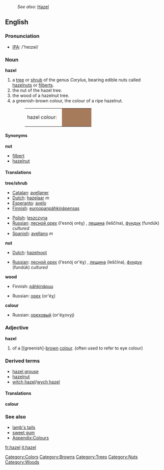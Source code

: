 :''See also:'' [[Hazel]]
{{wikipedia}}
==English==

=== Pronunciation ===
*[[w:IPA|IPA]]: /'heɪzəl/

===Noun===
'''hazel'''
#a [[tree]] or [[shrub]] of the genus ''Corylus'', bearing edible nuts called [[hazelnut]]s or [[filbert]]s.
#the nut of the hazel tree.
#the wood of a hazelnut tree.
#a greenish-brown colour, the colour of a ripe hazelnut.
#:<table><tr><td>hazel colour: &nbsp;</td><td bgcolor="#A67B5B" width="80">&nbsp; </td></tr></table>

====Synonyms====
'''nut'''
*[[filbert]]
*[[hazelnut]]

====Translations====
'''tree/shrub'''
{{top}}
*[[Catalan]]: [[avellaner]] 
*[[Dutch]]: [[hazelaar]] ''m''
*[[Esperanto]]: [[avelo]] 
*[[Finnish]]: [[euroopanpähkinäpensas]]
{{mid}}
*[[Polish]]: [[leszczyna]] 
*[[Russian]]: [[лесной орех]] (l'esnój oréχ) {{m}}, [[лещина]] (leščína), [[фундук]] (fundúk) {{m}} ''cultured''
*[[Spanish]]: [[avellano]] ''m'' 
{{bottom}}

'''nut'''
{{top}}
*[[Dutch]]: [[hazelnoot]]
{{mid}}
*[[Russian]]: [[лесной орех]] (l'esnój or'éχ) {{m}}, [[лещина]] (leščína), [[фундук]] (fundúk) {{m}} ''cultured''
{{bottom}}

'''wood'''
{{top}}
*Finnish: [[pähkinäpuu]]
{{mid}}
*Russian: [[орех]] (or'éχ) {{m}} 
{{bottom}}

'''colour'''
{{top}}
{{mid}}
*Russian: [[ореховый]] (or'éχovyj) {{m}}
{{bottom}}

===Adjective===
'''hazel'''
#of a [[greenish]-[[brown]] [[colour]]. (often used to refer to eye colour)

===Derived terms===
*[[hazel grouse]]
*[[hazelnut]]
*[[witch hazel]]/[[wych hazel]]

====Translations====
'''colour'''
{{top}}
{{mid}}
{{bottom}}

===See also===
*[[lamb's tails]]
*[[sweet gum]]
*[[Wiktionary_Appendix:Colours|Appendix:Colours]]

[[Category:Colors]]
[[Category:Browns]]
[[Category:Trees]]
[[Category:Nuts]]
[[Category:Woods]]
[[fr:hazel]]
[[it:hazel]]